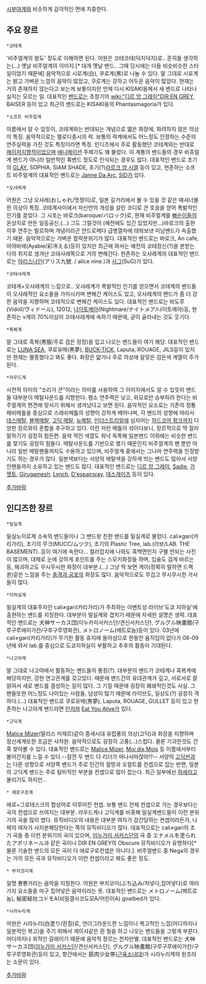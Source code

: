 [[시부야계]]와 비슷하게 감각적인 면에 치중한다.

== 주요 장르 ==

 *코테계
'비주얼계의 왕도' 정도로 이해하면 된다. 어원은 코테코테(덕지덕지)로.. 흔히들 생각하는(...) 옛날 비주얼계의 이미지.[* 대개 옛날 밴드.. 그때 당시에는 다들 비슷비슷한 스타일이었기 때문에] 음악적으로 시로계(白), 쿠로계(黑)로 나눌 수 있다. 말 그대로 시로계는 밝고 가벼운 느낌의 음악이 많았고, 쿠로계는 강하고 어두운 음악이 많았다. 현재는 거의 존재하지 않는다고 보는게 보통이지만 언제 다시 KISAKI옹께서 새 밴드로 나타나실지는 모르는 일. 대표적인 [[밴드]]로는 초창기의 [[wiki:"디르 앙 그레이"DIR EN GREY]], BAISER 등이 있고 최근의 밴드로는 KISAKI옹의 Phantasmagoria가 있다.

 *소프트 비주얼계
이름에서 알 수 있듯이, 코테계와는 반대되는 개념으로 엷은 화장에, 화려하지 않은 의상이 특징. 음악적으로는 멜로디중시의 락. 보통의 락계에서도 어느정도 인정하는 수준의 연주실력을 가진 것도 특징이라면 특징. 인디즈에서 주로 활동했던 코테계와는 반대로 [[메이저]]지향적이었으며 [[애니메이션]] 주제가도 꽤 불렀다. 이 계통의 밴드들의 경우 비쥬얼계 밴드가 아니라 일반적인 록밴드 정도로 인식되는 경우도 많다. 대표적인 밴드로 초기의 [[GLAY]], SOPHIA, SIAM SHADE, 초기(?)[[라르크 앙 시엘]] 등이 있고, 현존하는 소프트 비주얼계의 대표적인 밴드로는 [[Janne Da Arc]], [[SID]]가 있다.

 *오샤레계
어원은 그냥 오샤레(おしゃれ/멋쟁이)로, 일본 길거리에서 볼 수 있을 것 같은 패셔너블한 의상이 특징. 코테계사이에서 자신만의 개성을 살린 코디로 큰 호응을 얻어 폭발적인 인기를 끌었다. 그 시초는 바로크(baroque/バロック)로, 현재 비주얼계를 [[빠순이]]들의 온상지로 만든 일등공신.(…) 그도 그럴것이 (예전에도 있긴 있었지만...)바로크의 출현 이후 연주는 발로하며 개념이라곤 안드로메다 급행열차에 태워보낸 미남밴드가 속출했기 때문. 음악적으로는 가벼운 팝락분위기가 많다. 대표적인 밴드로는 바로크, An cafe, 아야비에(Ayabie/彩冷える)등이 있지만 최근에 와서는 예전의 코테정신(?)을 본받는다의 취지로 생겨난 코테샤레쪽으로 거의 변해간다. 현존하는 오샤레계의 대표적인 밴드로는 [[아리스나인]](アリス九號. / alice nine.)과 [[사그]](SuG)가 있다. 

 *코테샤레계
코테계+오샤레계의 느낌으로.. 오샤레계가 폭발적인 인기를 얻으면서 코테계의 밴드들이 오샤레적인 요소들을 가미시키며 변해간 케이스도 있고, 오샤레계의 밴드가 좀 더 강한 음악을 지향하며 코테적으로 변해간 케이스도 있다. 대표적인 밴드로는 비도루(Vidoll/ヴィドール), 12012, [[나이토메아]](Nightmare/ナイトメア/나이토메아)등, 현존하는 v계의 70%이상이 코테샤레계에 속하기 때문에, 굳이 골라내는 것도 웃기다.

 *흑복계
말 그대로 흑복(黒服/주로 검은 정장)을 입고 나오는 밴드들이 여기 해당. 대표적인 밴드로는 [[LUNA SEA]], 쿠로유메(黒夢), [[BUCK-TICK]], Laputa, ROUAGE, JILS등이 있지만 현재는 멸종했다고 봐도 좋다. 화장은 얇거나 주로 의상에 알맞은 검은색 계열이 주가 된다.

 *라우드계
사전적 의미의 "소리가 큰"이라는 의미를 사용하여 그 이미지에서도 알 수 있듯이 밴드들 대부분이 메탈사운드를 지향한다. 평소 연주력은 낮고, 외모로만 승부하려 한다는 비주얼계의 편견에 맞서기 위해서 생겨났다고 보면 된다. 음악적인 요소로는 기존의 정통헤비메틀을 중심으로 스래쉬메틀의 성향이 강하게 베어나며, 각 밴드의 성향에 따라서 [[데스메탈]], [[블랙메탈]], [[고딕 메탈]], [[뉴메탈]], [[인더스트리얼]]에 심지어는 [[하드코어 펑크]]까지 다양한 장르와의 혼합을 추구하고 있다. 이런 저런 메틀이 섞이다보니, 장르적으로 딱 잘라 말하기가 굉장히 힘든편. 음악 적인 색깔도 워낙 독특해 일본밴드 이외에는 비슷한 밴드를 찾기도 굉장히 힘들다.
메탈사운드를 기반으로 했기 때문인지 비주얼계의 팬 뿐만 아니라 일반 메탈팬들까지도 수용하고 있으며, 비주얼계 중에서는 그나마 연주력을 인정받기도 하는 경우가 많다. 일본색보다는 서양의 메탈색을 강하게 띄는 밴드도 많아서 서양인팬들까지 소유하고 있는 밴드도 많다.
대표적인 밴드로는 [[디르 앙 그레이]], [[Sadie]], [[가젯토]], [[Girugamesh]], [[Lynch]], [[D'espairsray]], [[데스게이즈]] 등이 있다.

[[추가바람]]


== 인디즈한 장르 ==

 *밀실계
밀실노이로제 소속의 밴드들이나 그 밴드랑 친한 밴드를 밀실계로 불렀다. cali≠gari(카리가리), 초기의 무크(MUCC/ムツク), 초기의 Plastic Tree, lab.(라보/LAB. THE BASEMENT)..등이 여기에 속한다... 컬러잡지에 나와도 흑백면인지 구별 안되는 사진이 많으며, 대체로 눈에 강하게 포인트를 주는 스모키화장을 하며, 입술도 검게 바르는 등, 해괴하고도 무시무시한 화장이 대부분.(…) 그냥 딱 보면 게이(정확히 말하면 드랙 퀸)같은 느낌을 주는 [[충격과 공포]]의 화장도 많다. 음악적으로도 무겁고 무시무시한 가사들이 많다.

 *지하실계
밀실계의 대표주자인 cali≠gari(카리가리)가 주최하는 이벤트성 라이브'도쿄 지하실'에 출현하는 밴드를 지칭한다. 대부분이 밀실계와 겹치기 때문에 자세한 설명은 생략. 대표적인 밴드로는 犬神サーカス団(이누카미서커스단/견신서커스단), グルグル映畫館(구루구루에이가칸/구루구루영화관), メトロノーム(메트로놈)등이 있다. 03년에 cali≠gari(카리가리)가 무기한 활동 휴지에 들어섬으로 한동안 움직임이 없다가 08-09년에 와서 lab.를 중심으로 도쿄지하실이 부활하고 추후의 활동이 기대된다.

 *나고야계
말 그대로 나고야에서 활동하는 밴드들의 통칭(?). 대부분의 밴드가 코테계나 흑복계에 해당하지만, 강한 연고관계를 갖고있다. 때문에 밴드간의 유대관계가 깊고, 서로서로 잘 얽혀서 새로 밴드를 결성하는 일이 많다. 그 기질 때문에 굉장히 폐쇄적인것도 사실. 그 팬들또한 어느정도 나이있는 사람들, 남성이 많기 때문에 라이브도, 일상도(?) 굉장히 격하다.(…) 대표적인 밴드로 쿠로유메(黒夢), Laputa, ROUAGE, GULLET 등이 있고 현존하는 나고야계 밴드라면 [[린치]]와 [[Eat You Alive]]가 있다.

 *고딕계
[[Malice Mizer]](말리스 미제르)같이 중세시대 유럽풍의 의상(고딕)과 화장을 지향하며 정신세계또한 조금은 사차원. 음악적으로도 굉장히 고풍(…)스럽다. 물론 기괴한것도 간혹 찾아볼 수 있다. 대표적인 밴드로는 [[Malice Mizer]], [[Moi dix Mois]] 등 이름에서부터 불어간지를 느낄 수 있다.--잠깐 두 밴드 다 리더가 마나사마잖아!?--
서양의 [[고딕]]씬과는 다른 성향으로 서양쪽 밴드가 주로 인간의 절망과 오컬트를 컨셉으로 잡는 반면, 일본의 고딕계 밴드는 주로 탐미적인 부분을 컨셉으로 많이 잡는다. 최근 일부에선 [[허세]]라고 불리기도 하지만...

 * 에로구로계
에로+그로테스크의 합성어로 이루어진 컨셉. 보통 밴드 전체 컨셉으로 가는 경우보다는곡의 컨셉으로 쓰여지는 대부분. 라우드계나 고딕계를 비홋해 밀실계밴드들이 이런 분위기의 곡을 많이 썼다. 뮤직비디오의 내용은 대부분 여자가 강간당하는 컨셉이라든가, 나체의 여자가 사지분해당한다는 쪽의 뮤직비디오가 많다.
대표적으로는 cali≠gari의 초기 곡들 중 이런 분위기의 곡이 있으며, [[이누가미 서커스단]]의 곡 중 エナメルを塗られたアポリネール과 같은 곡이나 DIR EN GREY의 Obscure 뮤직비디오가 유명하다[* 물론 기술한 밴드의 모든 곡이 다 에로구로컨셉은 아니다.]. 비주얼밴드 중 Nega의 경우는 거의 모든 곡과 뮤직비디오가 이런 컨셉이라고 봐도 좋은 정도.

 * 부치코미계
일명 뿅뿅거리는 음악을 지칭한다. 어원은 부치코미(ぶち込み/처넣다,집어넣다)로 여러가지 요소들을 마구 집어넣은 음악이라는 뜻. 대표적인 밴드로는 メトロノーム(메트로놈), 秘密結社コドモA(비밀결사코도모A/어린이A) goatbed가 있다.

 *시라누리계
어원은 시라누리(白塗り/흰칠)로, 언더그라운드한 느낌이나 복고적인 느낌(어디까지나 일본적인 복고)을 주기 위해서 게이샤같은 흰 칠을 하고 나오는 밴드들을 그렇게 부른다. 어디까지나 외적인 갈래이기 때문에 음악적 장르는 천차만별. 대표적인 밴드로는 犬神サーカス団([[이누가미 서커스단]]/견신서커스단), グルグル映畫館(구루구루에이가칸/구루구루영화관)등이 있고, 항간에서는 筋肉少女帯([[근육소녀대]])가 시라누리계의 원조라는 소문이 있다.

[[추가바람]]
